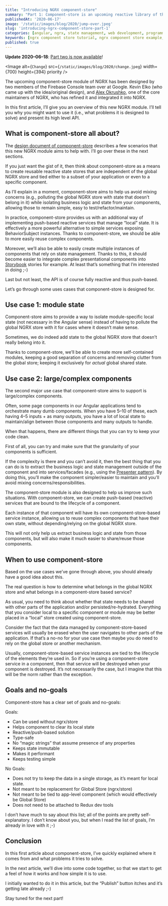 ```yaml
---
title: "Introducing NGRX component-store"
summary: "Part 1: Component-store is an upcoming reactive library of the NGRX family. Let’s discover it and see what it’s all about!"
publishedAt: '2020-06-17'
image: '/static/images/blog/2020/jump-over.jpeg'
slug: 'introducing-ngrx-component-store-part-1'
categories: [angular, ngrx, state management, web development, programming]
keywords: [ngrx component store tutorial, ngrx component store example, ngrx component store, ngrx, angular, state management]
published: true
---
```


**Update 2020–06–18**: [Part two is now available](https://medium.com/@dSebastien/ngrx-component-store-deep-dive-947c0a5be6dc)!

<Image
  alt={`Change`}
  src={`/static/images/blog/2020/change.jpeg`}
  width={700}
  height={394}
  priority
/>

The upcoming component-store module of NGRX has been designed by two members of the Firebase Console team over at Google. Kevin Elko (who came up with the idea/original design), and [Alex Okrushko](https://twitter.com/AlexOkrushko), one of the core maintainers of NGRX, who has refined it and integrated it into NGRX.

In this first article, I’ll give you an overview of this new NGRX module. I’ll tell you why you might want to use it (i.e., what problems it is designed to solve) and present its high level API.

## What is component-store all about?

The [design document of component-store](https://okrushko.dev/component-store-dd) describes a few scenarios that this new NGRX module aims to help with. I’ll go over these in the next sections.

If you just want the gist of it, then think about component-store as a means to create reusable reactive state stores that are independent of the global NGRX store and tied either to a subset of your application or even to a specific component.

As I’ll explain in a moment, component-store aims to help us avoid mixing concerns (e.g., polluting the global NGRX store with state that doesn’t belong in it) while isolating business logic and state from your components, allowing those to remain simple, easy to test/refactor/maintain.

In practice, component-store provides us with an additional way of implementing push-based reactive services that manage “local” state. It is effectively a more powerful alternative to simple services exposing BehaviorSubject instances. Thanks to component-store, we should be able to more easily reuse complex components.

Moreover, we’ll also be able to easily create multiple instances of components that rely on state management. Thanks to this, it should become easier to integrate complex presentational components into [Storybook](https://storybook.js.org/) stories for example. At least that’s something that I’m interested in doing ;-)

Last but not least, the API is of course fully reactive and thus push-based.

Let’s go through some uses cases that component-store is designed for.

## Use case 1: module state

Component-store aims to provide a way to isolate module-specific local state (not necessary in the Angular sense) instead of having to pollute the global NGRX store with it for cases where it doesn’t make sense.

Sometimes, we do indeed add state to the global NGRX store that doesn’t really belong into it.

Thanks to component-store, we’ll be able to create more self-contained modules, keeping a good separation of concerns and removing clutter from the global store; keeping it exclusively for _actual_ global shared state.

## Use case 2: large/complex components

The second major use case that component-store aims to support is large/complex components.

Often, some page components in our Angular applications tend to orchestrate many dumb components. When you have 5–10 of these, each having 4–5 inputs + as many outputs, you have a lot of local state to maintain/align between those components and many outputs to handle.

When that happens, there are different things that you can try to keep your code clean.

First of all, you can try and make sure that the granularity of your components is sufficient.

If the complexity is there and you can’t avoid it, then the best thing that you can do is to extract the business logic and state management outside of the component and into services/facades (e.g., using the [Presenter pattern](https://indepth.dev/presenters-with-angular/)). By doing this, you’ll make the component simpler/easier to maintain and you’ll avoid mixing concerns/responsibilities.

The component-store module is also designed to help us improve such situations. With component-store, we can create push-based (reactive) services that are bound to the lifecycle of a component.

Each instance of that component will have its own component-store-based service instance, allowing us to reuse complex components that have their own state, without depending/relying on the global NGRX store.

This will not only help us extract business logic and state from those components, but will also make it much easier to share/reuse those components.

## When to use component-store

Based on the use cases we’ve gone through above, you should already have a good idea about this.

The real question is how to determine what belongs in the global NGRX store and what belongs in a component-store based service?

As usual, you need to think about whether that state needs to be shared with other parts of the application and/or persisted/re-hydrated. Everything that you consider local to a specific component or module may be better placed in a “local” store created using component-store.

Consider the fact that the data managed by component-store-based services will usually be erased when the user navigates to other parts of the application. If that’s a no-no for your use case then maybe you do need to rely on the global store or another mechanism.

Usually, component-store-based service instances are tied to the lifecycle of the elements they’re used in. So if you’re using a component-store service in a component, then that service will be destroyed when your component is destroyed. It’s not necessarily the case, but I imagine that this will be the norm rather than the exception.

## Goals and no-goals

Component-store has a clear set of goals and no-goals:

Goals:

* Can be used without ngrx/store
* Helps component to clear its local state
* Reactive/push-based solution
* Type-safe
* No “magic strings” that assume presence of any properties
* Keeps state immutable
* Makes it performant
* Keeps testing simple

No Goals:

* Does not try to keep the data in a single storage, as it’s meant for local state.
* Not meant to be replacement for Global Store (ngrx/store)
* Not meant to be tied to app-level component (which would effectively be Global Store)
* Does not need to be attached to Redux dev tools

I don’t have much to say about this list; all of the points are pretty self-explanatory. I don’t know about you, but when I read the list of goals, I’m already in love with it ;-)

## Conclusion

In this first article about component-store, I’ve quickly explained where it comes from and what problems it tries to solve.

In the next article, we’ll dive into some code together, so that we start to get a feel of how it works and how simple it is to use.

I initially wanted to do it in this article, but the “Publish” button itches and it’s getting late already ;-)

Stay tuned for the next part!

<BlogPostSignature />
